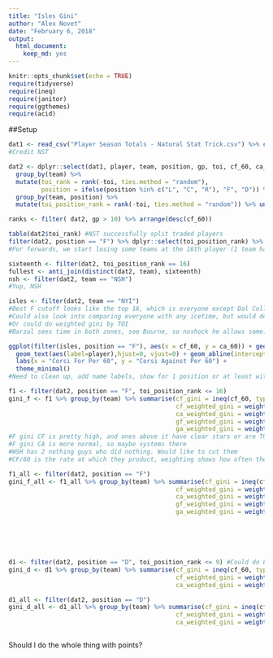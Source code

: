 ```yaml
---
title: "Isles Gini"
author: "Alex Novet"
date: "February 6, 2018"
output: 
  html_document: 
    keep_md: yes
---
```


```r
knitr::opts_chunk$set(echo = TRUE)
require(tidyverse)
require(ineq)
require(janitor)
require(ggthemes)
require(acid)
```

##Setup

```r
dat1 <- read_csv("Player Season Totals - Natural Stat Trick.csv") %>% clean_names() 
#Credit NST

dat2 <- dplyr::select(dat1, player, team, position, gp, toi, cf_60, ca_60, gf_60, ga_60) %>%
  group_by(team) %>%
  mutate(toi_rank = rank(-toi, ties.method = "random"),
         position = ifelse(position %in% c("L", "C", "R"), "F", "D")) %>% ungroup() %>%
  group_by(team, position) %>%
  mutate(toi_position_rank = rank(-toi, ties.method = "random")) %>% ungroup()

ranks <- filter( dat2, gp > 10) %>% arrange(desc(cf_60))

table(dat2$toi_rank) #NST successfully split traded players
filter(dat2, position == "F") %>% dplyr::select(toi_position_rank) %>% table(.)
#For forwards, we start losing some teams at the 16th player (1 team has 13 only).

sixteenth <- filter(dat2, toi_position_rank == 16)
fullest <- anti_join(distinct(dat2, team), sixteenth)
nsh <- filter(dat2, team == "NSH")
#Yup, NSH 

isles <- filter(dat2, team == "NYI")
#Best F cutoff looks like the top 16, which is everyone except Dal Colle, Bernier, and Johnston, who have played 4, 4, and 3 games each. Then we can compare F to every team except NSH For them, just ignore or research solution
#Could also look into comparing everyone with any icetime, but would definitely need to adjust that for different n
#Or could do weighted gini by TOI
#Barzal sees time in both zones, see Bourne, so noshock he allows some. Tavares is equal but wins on sh%
```

```r
ggplot(filter(isles, position == "F"), aes(x = cf_60, y = ca_60)) + geom_point() + 
  geom_text(aes(label=player),hjust=0, vjust=0) + geom_abline(intercept = 0, slope = 1) + 
  labs(x = "Corsi For Per 60", y = "Corsi Against Per 60") + 
  theme_minimal() 
#Need to clean up, add name labels, show for 1 position or at least with tiny TOI cut, add a diagonal 50% line
```


```r
f1 <- filter(dat2, position == "F", toi_position_rank <= 16)
gini_f <- f1 %>% group_by(team) %>% summarise(cf_gini = ineq(cf_60, type = "Gini"), ca_gini = ineq(ca_60, type = "Gini"),
                                              cf_weighted_gini = weighted.gini(cf_60, w = toi)$Gini, 
                                              ca_weighted_gini = weighted.gini(ca_60, w = toi)$Gini,
                                              gf_weighted_gini = weighted.gini(gf_60, w = toi)$Gini, 
                                              ga_weighted_gini = weighted.gini(ga_60, w = toi)$Gini)
#F gini CF is pretty high, and ones above it have clear stars or are TOR. That's ok if you're winning, problematic if not. 
#F gini CA is more normal, so maybe systems there
#WSH has 2 nothing guys who did nothing. Would like to cut them
#CF/60 is the rate at which they product, weighting shows how often they are getting that type of production

f1_all <- filter(dat2, position == "F")
gini_f_all <- f1_all %>% group_by(team) %>% summarise(cf_gini = ineq(cf_60, type = "Gini"), ca_gini = ineq(ca_60, type = "Gini"),
                                              cf_weighted_gini = weighted.gini(cf_60, w = toi)$Gini, 
                                              ca_weighted_gini = weighted.gini(ca_60, w = toi)$Gini,
                                              gf_weighted_gini = weighted.gini(gf_60, w = toi)$Gini, 
                                              ga_weighted_gini = weighted.gini(ga_60, w = toi)$Gini)







```







```r
d1 <- filter(dat2, position == "D", toi_position_rank <= 9) #Could do 8 and cut Aho
gini_d <- d1 %>% group_by(team) %>% summarise(cf_gini = ineq(cf_60, type = "Gini"), ca_gini = ineq(ca_60, type = "Gini"),
                                              cf_weighted_gini = weighted.gini(cf_60, w = toi)$Gini, 
                                              ca_weighted_gini = weighted.gini(ca_60, w = toi)$Gini)

d1_all <- filter(dat2, position == "D")
gini_d_all <- d1_all %>% group_by(team) %>% summarise(cf_gini = ineq(cf_60, type = "Gini"), ca_gini = ineq(ca_60, type = "Gini"),
                                              cf_weighted_gini = weighted.gini(cf_60, w = toi)$Gini, 
                                              ca_weighted_gini = weighted.gini(ca_60, w = toi)$Gini)

```


```r

```


Should I do the whole thing with points?
